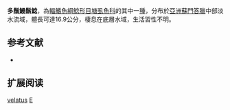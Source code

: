 {{Speciesbox
| name = 多鬚鰻鬍鯰
| image = 
| image_width = 260px
| image_caption = 
| status = NE
| status_system = IUCN3.1
| genus = Encheloclarias
| species = velatus
| authority = Ng & Tan, 2000
| synonyms = 
}}

'''多鬚鰻鬍鯰'''，為[[輻鰭魚綱|輻鰭魚綱]][[鯰形目|鯰形目]][[塘虱魚科|塘虱魚科]]的其中一[[種|種]]，分布於[[亞洲|亞洲]][[蘇門答臘|蘇門答臘]]中部淡水流域，體長可達16.9公分，棲息在底層水域，生活習性不明。

==参考文献==
*{{FishBase_species|genus=Encheloclarias|species=velatus|year=2015|month=5}}

== 扩展阅读 ==
{{refbegin}}
{{wikispecies-inline|Encheloclarias velatus|多鬚鰻鬍鯰}}
{{refend}}
{{Taxonbar|from=Q3758795}}

[[Category:鰻鬍鯰屬|velatus]]
[[Category:2000年描述的鱼类|E]]